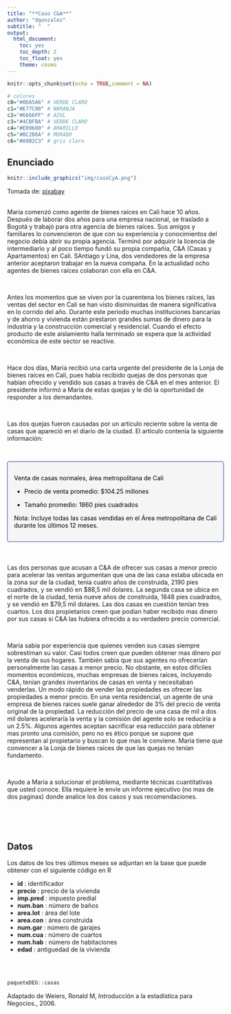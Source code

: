 ```yaml
---
title: "**Caso C&A**"
author: "dgonzalez"
subtitle: "  " 
output:
  html_document:
    toc: yes
    toc_depth: 2
    toc_float: yes
    theme: cosmo
---
```


```r
knitr::opts_chunk$set(echo = TRUE,comment = NA)

# colores
c0="#0DA5A6" # VERDE CLARO
c1="#E77C00" # NARANJA
c2="#6666FF" # AZUL  
c3="#4CBFBA" # VERDE CLARO  
c4="#E09600" # AMARILLO  
c5="#BC2B6A" # MORADO  
c6="#A9B2C3" # gris claro

```


## **Enunciado**

```r
knitr::include_graphics("img/casoCyA.png")
```
Tomada de: [pixabay](https://pixabay.com/photos/town-buildings-houses-townscape-2430571/)
<br/><br/>

Maria comenzó como agente de bienes raíces en Cali hace 10 años. Después de laborar dos años para una empresa nacional, se traslado a Bogotá y trabajó para otra agencia de bienes raíces. Sus amigos y familiares lo convencieron de que con su experiencia y conocimientos del negocio debía abrir su propia agencia. Terminó por adquirir la licencia de intermediario y al poco tiempo fundó su propia compañía, C\&A (Casas y Apartamentos) en Cali. SAntiago y Lina, dos vendedores de la empresa anterior aceptaron trabajar en la nueva compaña. En la actualidad ocho agentes de bienes raíces colaboran con ella en C\&A. 

<br/>

Antes los momentos que se viven por la cuarentena los bienes raíces, las ventas del sector en Cali se han visto disminuidas de manera significativa en lo corrido del año. Durante este periodo muchas instituciones bancarias y de ahorro y vivienda están prestaron grandes sumas de dinero para la industria y la construcción comercial y residencial. Cuando el efecto producto de este aislamiento halla terminado se espera que la actividad económica de este sector se reactive.

<br/>

Hace dos días, Maria  recibió una carta urgente del presidente de la Lonja de bienes raíces en Cali, pues había recibido quejas de dos personas que habían ofrecido y vendido sus casas a través de C\&A en el mes anterior. El presidente informó a Maria  de estas quejas y le dió la oportunidad de responder a los demandantes.

<br/>

Las dos quejas fueron causadas por un artículo reciente sobre la venta de casas que apareció en el diario de la ciudad. El artículo contenía la siguiente información: 

<br/>

<div style="padding: 15px; border: 1px solid transparent; border-color: transparent; margin-bottom: 20px; border-radius: 4px; color: #000000; background-color: #F5F5F5 ; border-color: #27408B;">


Venta de casas normales, área metropolitana de Cali

+ Precio de venta promedio: \$104.25 millones

+ Tamaño promedio: 1860 pies cuadrados

Nota: Incluye todas las casas vendidas en el Área metropolitana de Cali durante los últimos 12 meses.

</div>

<br/>

Las dos personas que acusan a C\&A de ofrecer sus casas a menor precio para acelerar las ventas argumentan que una de las casa estaba ubicada en la zona sur de la ciudad, tenia cuatro años de construida, 2190 pies cuadrados, y se vendió en \$88,5 mil dolares. La segunda casa se ubica en el norte de la ciudad, tenia nueve años de construida, 1848 pies cuadrados, y se vendió en \$79,5 mil dolares. Las dos casas en cuestión tenían tres cuartos. Los dos propietarios creen que podían haber recibido mas dinero por sus casas si C\&A  las hubiera ofrecido a su verdadero precio comercial.

<br/>

Maria sabia por experiencia que quienes venden sus casas siempre sobrestiman su valor. Casi todos creen que pueden obtener mas dinero por la venta de sus hogares. También sabia que sus agentes no ofrecerían personalmente las casas a menor precio. No obstante, en estos difíciles momentos económicos, muchas empresas de bienes raíces, incluyendo C\&A, tenían grandes inventarios de casas en venta y necesitaban venderlas. Un modo rápido de vender las propiedades  es ofrecer las propiedades a menor precio. En una venta residencial, un agente de una empresa de bienes raíces suele ganar alrededor de 3\% del precio de venta original de la propiedad. La reducción del precio de una casa de  mil a dos mil dolares aceleraría la venta y la comisión del agente solo se reduciría a un 2.5\%. Algunos agentes aceptan sacrificar esa reducción para obtener mas pronto una comisión, pero no es ético porque se supone que representan al propietario y buscan lo que mas le conviene. Maria tiene  que convencer a la Lonja de bienes raíces de que las quejas no tenían fundamento.

<br/>

Ayude a Maria  a solucionar el problema, mediante técnicas cuantitativas que usted conoce. Ella requiere le envíe un informe ejecutivo (no mas de dos paginas) donde analice los dos casos y sus recomendaciones.

<br/><br/><br/>

## **Datos**

Los datos de los tres últimos meses se adjuntan en la base que puede obtener con el siguiente código en R

+ **id** : identificador 
+ **precio** : precio de la vivienda
+ **imp.pred** : impuesto predial
+ **num.ban**  : número de baños
+ **area.lot** : área del lote  
+ **area.con**  : área construida
+ **num.gar**  : número de garajes
+ **num.cua**  : número de cuartos
+ **num.hab** : número de habitaciones
+ **edad** : antiguedad de la vivienda

<br/><br/>

```r
paqueteDEG::casas
```

Adaptado de Weiers, Ronald M, Introducción a la estadística para Negocios., 2006.
